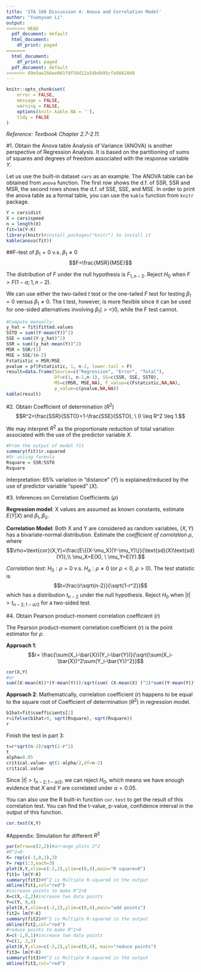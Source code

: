 ```yaml
---
title: 'STA 108 Discussion 4: Anova and Correlation Model'
author: "Yuanyuan Li"
output:
<<<<<<< HEAD
  pdf_document: default
  html_document:
    df_print: paged
=======
  html_document:
    df_print: paged
  pdf_document: default
>>>>>>> 89e9ae266ee061f8f56d12a5db4b95cfa9842848
---
```


```r
knitr::opts_chunk$set(
	error = FALSE,
	message = FALSE,
	warning = FALSE,
	options(knitr.kable.NA = ''),
	tidy = FALSE
)
```


*Reference: Textbook Chapter 2.7-2.11.*

#1. Obtain the Anova table
Analysis of Variance (ANOVA) is another perspective of Regression Analysis. It is based on the partitioning of sums
of squares and degrees of freedom associated with the response variable $Y$.
\begin{align*}
Y_i - \bar{Y}&=Y_i - \hat{Y}_i+ \hat{Y}_i -\bar{Y},\\
\text{SSTO}&= \text{SSE}+\text{SSR},\\
\text{Total Sum of Squares: \ SSTO}&=\sum(Y_i- \bar{Y})^2, \ df=n-1,\\
\text{Error Sum of Squares: \ SSE}&=\sum(Y_i- \hat{Y}_i)^2, \ df= n-2, \ \text{MSE}=\frac{SSE}{n-2}\\
\text{Regression Sum of Squares: \ SSR}&=\sum(\hat{Y}_i- \bar{Y})^2, \ df=1, \ \text{MSR}=\frac{SSR}{1}
\end{align*}

Let us use the built-in dataset `cars` as an example. The ANOVA table can be obtained from `anova` function. The first row shows the d.f. of SSR, SSR and MSR, the second rows shows the d.f. of SSE, SSE, and MSE. In order to print the anova table as a formal table, you can use the `kable` function from `knitr` package.

```r
Y = cars$dist
X = cars$speed
n = length(X)
fit=lm(Y~X)
library(knitr)#install.packages("knitr") to install it
kable(anova(fit))
```

##F-test of $\beta_1=0$ v.s. $\beta_1 \neq 0$
$$F=\frac{MSR}{MSE}$$

The distribution of $F$ under the null hypothesis is $F_{1,n-2}$. Reject $H_0$ when $F>F(1-\alpha;1,n-2)$.

We can use either the two-tailed $t$ test or the one-tailed $F$ test for testing $\beta_1= 0$ versus $\beta_1 \neq 0$. The t test, however, is more flexible since it can be used for one-sided alternatives involving $\beta_1 (><) 0$, while the F test cannot.

```r
#Compute manually:
y_hat = fit$fitted.values 
SSTO = sum((Y-mean(Y))^2)
SSE = sum((Y-y_hat)^2)
SSR = sum((y_hat-mean(Y))^2)
MSR = SSR/(1)
MSE = SSE/(n-2)
Fstatistic = MSR/MSE
pvalue = pf(Fstatistic, 1, n-2, lower.tail = F)
result=data.frame(Source=c("Regression", "Error", "Total"),
                  Df=c(1, n-2,n-1), SS=c(SSR, SSE, SSTO),
                  MS=c(MSR, MSE,NA), F_value=c(Fstatistic,NA,NA),
                  p_value=c(pvalue,NA,NA))
kable(result)
```

#2. Obtain Coefficient of determination ($R^2$)
$$R^2=\frac{SSR}{SSTO}=1-\frac{SSE}{SSTO}, \ 0 \leq R^2 \leq 1.$$

We may interpret $R^2$ as the proportionate reduction of total variation associated with the use of the predictor variable $X$.

```r
#From the output of model fit
summary(fit)$r.squared
#Or usiing formula
Rsquare = SSR/SSTO
Rsquare
```

Interpretation: $65\%$ variation in "distance" ($Y$) is explained/reduced by the use of predictor variable "speed" ($X$).

#3. Inferences on Correlation Coefficients ($\rho$)

**Regression model**: X values are assumed as known constants, estimate $E(Y|X)$ and $\beta_1, \beta_0$.

**Correlation Model**: Both X and Y are considered as random variables, $(X, Y)$ has a bivariate-normal distribution. Estimate the *coefficient of correlation* $\rho$, where
$$\rho=\text{cor}(X,Y)=\frac{E\{(X-\mu_X)(Y-\mu_Y)\}}{\text{sd}(X)\text{sd}(Y)},\\
\mu_X=E(X), \ \mu_Y=E(Y).$$

*Correlation test*: $H_0: \rho=0$ v.s. $H_a: \rho \neq 0$ (or $\rho < 0$, $\rho > 0$). The test statistic is 
$$t=\frac{r\sqrt{n-2}}{\sqrt{1-r^2}}$$
which has a distribution $t_{n-2}$ under the null hypothesis. Reject $H_0$ when $|t|>t_{n-2;1-\alpha/2}$ for a two-sided test.

#4. Obtain Pearson product-moment correlation coefficient ($r$)

The Pearson product-moment correlation coefficient ($r$) is the point estimator for $\rho$.

**Approach 1**:
$$r= \frac{\sum(X_i-\bar{X})(Y_i-\bar{Y})}{\sqrt{\sum(X_i-\bar{X})^2\sum(Y_i-\bar{Y})^2}}$$

```r
cor(X,Y)
#or
sum((X-mean(X))*(Y-mean(Y)))/sqrt(sum( (X-mean(X) )^2)*sum((Y-mean(Y))^2))
```

**Approach 2**: Mathematically, correlation coefficient ($r$) happens to be equal to the square root of Coefficient of determination ($R^2$) in regression model.
\begin{equation}
r=\pm \sqrt{R^2}=\begin{cases}
    \sqrt{R^2}, & \text{if $\hat{\beta}_1>0$}.\\
    -\sqrt{R^2}, & \text{if $\hat{\beta}_1<0$}.
    \end{cases}
\end{equation}

```r
b1hat=fit$coefficients[2]
r=ifelse(b1hat>0, sqrt(Rsquare),-sqrt(Rsquare))
r
```

Finish the test in part 3:
```r
t=r*sqrt(n-2)/sqrt(1-r^2)
t
alpha=0.05
critical.value= qt(1-alpha/2,df=n-2)
critical.value
```

Since $|t|>t_{n-2;1-\alpha/2}$, we can reject $H_0$, which means we have enough evidence that $X$ and $Y$ are correlated under $\alpha=0.05$.

You can also use the R built-in function `cor.test` to get the result of this correlation test. You can find the t-value, p-value, confidence interval in the output of this function.

```r
cor.test(X,Y)
```

#Appendix: Simulation for different $R^2$

```r
par(mfrow=c(2,2))#arrange plots 2*2
#R^2=0:
X= rep(c(-1,0,1),3)
Y= rep(1:3,each=3)
plot(X,Y,xlim=c(-2,2),ylim=c(0,4),main="R square=0")
fit1= lm(Y~X)
summary(fit1)#R^2 is Multiple R-squared in the output
abline(fit1,col="red")
#increase points to make R^2>0
X=c(X,-2,2)#increase two data points
Y=c(Y, 0,4)
plot(X,Y,xlim=c(-2,2),ylim=c(0,4),main="add points")
fit2= lm(Y~X)
summary(fit2)#R^2 is Multiple R-squared in the output
abline(fit2,col="red")
#reduce points to make R^2>0
X=c(-1,0,1)#increase two data points
Y=c(1, 2,3)
plot(X,Y,xlim=c(-2,2),ylim=c(0,4), main="reduce points")
fit3= lm(Y~X)
summary(fit3)#R^2 is Multiple R-squared in the output
abline(fit3,col="red")
```

